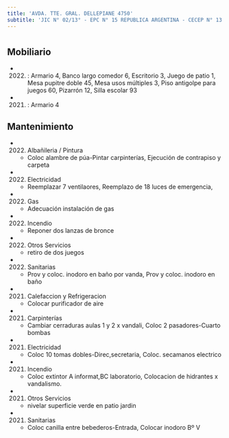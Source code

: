 ```yaml
---
title: 'AVDA. TTE. GRAL. DELLEPIANE 4750'
subtitle: 'JIC N° 02/13° - EPC N° 15 REPUBLICA ARGENTINA - CECEP N° 13 MARTIN MALHARRO'
---
```


#


## Mobiliario

*  (2022) : Armario 4, Banco largo comedor 6, Escritorio 3, Juego de patio 1, Mesa pupitre doble 45, Mesa usos múltiples 3, Piso antigolpe para juegos 60, Pizarrón 12, Silla escolar 93 

*  (2021) : Armario 4 





## Mantenimiento

*  (2022) Albañileria / Pintura 
    + Coloc alambre de púa-Pintar carpinterías, Ejecución de contrapiso y carpeta

*  (2022) Electricidad 
    + Reemplazar 7 ventilaores, Reemplazo de 18 luces de emergencia,

*  (2022) Gas 
    + Adecuación instalación de gas

*  (2022) Incendio 
    + Reponer dos lanzas de bronce

*  (2022) Otros Servicios 
    + retiro de dos juegos

*  (2022) Sanitarias 
    + Prov y coloc.  inodoro en baño por vanda, Prov y coloc.  inodoro en baño

*  (2021) Calefaccion y Refrigeracion 
    + Colocar purificador de aire

*  (2021) Carpinterías 
    + Cambiar cerraduras aulas 1 y 2 x vandali, Coloc 2 pasadores-Cuarto bombas

*  (2021) Electricidad 
    + Coloc 10 tomas dobles-Direc,secretaria, Coloc. secamanos electrico

*  (2021) Incendio 
    + Coloc extintor A informat,BC laboratorio, Colocacion de hidrantes x vandalismo.

*  (2021) Otros Servicios 
    + nivelar superficie verde en patio jardin

*  (2021) Sanitarias 
    + Coloc canilla entre bebederos-Entrada, Colocar inodoro Bº V



